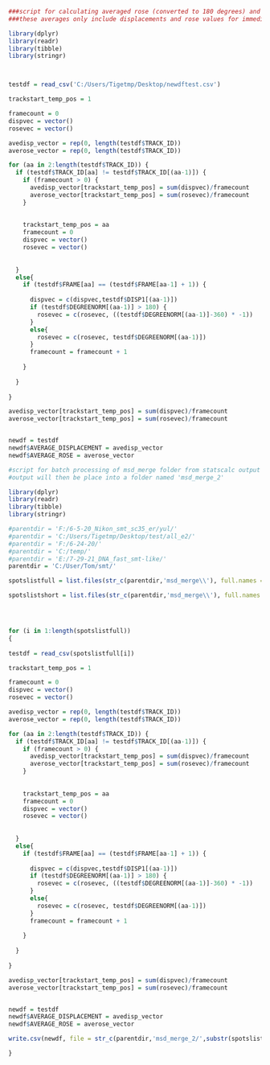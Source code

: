 ```{r}
###script for calculating averaged rose (converted to 180 degrees) and average displacements for track, using the msd_merge output from the 8-23-2021 version of the statscalc that doesn't have this function incorporated into it.  This version of statscalc used for this script DOES have the duration and radius of confinement calcs in it, but I don't think this script is reliant upon those features in any way.  But it could, if I get some errors from running this using that output as this script's input.  
###these averages only include displacements and rose values for immediately subsequent frames.  Spots where the track skips a frame are skipped.

library(dplyr)
library(readr)
library(tibble)
library(stringr)



testdf = read_csv('C:/Users/Tigetmp/Desktop/newdftest.csv')

trackstart_temp_pos = 1

framecount = 0
dispvec = vector()
rosevec = vector()

avedisp_vector = rep(0, length(testdf$TRACK_ID))
averose_vector = rep(0, length(testdf$TRACK_ID))

for (aa in 2:length(testdf$TRACK_ID)) {
  if (testdf$TRACK_ID[aa] != testdf$TRACK_ID[(aa-1)]) {
    if (framecount > 0) {
      avedisp_vector[trackstart_temp_pos] = sum(dispvec)/framecount
      averose_vector[trackstart_temp_pos] = sum(rosevec)/framecount
    }
    
    
    trackstart_temp_pos = aa
    framecount = 0
    dispvec = vector()
    rosevec = vector()
    
    
  }
  else{
    if (testdf$FRAME[aa] == (testdf$FRAME[aa-1] + 1)) {
      
      dispvec = c(dispvec,testdf$DISP1[(aa-1)])
      if (testdf$DEGREENORM[(aa-1)] > 180) {
        rosevec = c(rosevec, ((testdf$DEGREENORM[(aa-1)]-360) * -1))
      }
      else{
        rosevec = c(rosevec, testdf$DEGREENORM[(aa-1)])
      }
      framecount = framecount + 1
      
    }
    
  }
  
}

avedisp_vector[trackstart_temp_pos] = sum(dispvec)/framecount
averose_vector[trackstart_temp_pos] = sum(rosevec)/framecount


newdf = testdf
newdf$AVERAGE_DISPLACEMENT = avedisp_vector
newdf$AVERAGE_ROSE = averose_vector
```

```{r}
#script for batch processing of msd_merge folder from statscalc output described in the above script's comment section
#output will then be place into a folder named 'msd_merge_2'

library(dplyr)
library(readr)
library(tibble)
library(stringr)

#parentdir = 'F:/6-5-20_Nikon_smt_sc35_er/yul/'
#parentdir = 'C:/Users/Tigetmp/Desktop/test/all_e2/'
#parentdir = 'F:/6-24-20/'
#parentdir = 'C:/temp/'
#parentdir = 'E:/7-29-21_DNA_fast_smt-like/'
parentdir = 'C:/User/Tom/smt/'

spotslistfull = list.files(str_c(parentdir,'msd_merge\\'), full.names = TRUE)

spotslistshort = list.files(str_c(parentdir,'msd_merge\\'), full.names = FALSE)




for (i in 1:length(spotslistfull)) 
{
  
testdf = read_csv(spotslistfull[i])

trackstart_temp_pos = 1

framecount = 0
dispvec = vector()
rosevec = vector()

avedisp_vector = rep(0, length(testdf$TRACK_ID))
averose_vector = rep(0, length(testdf$TRACK_ID))

for (aa in 2:length(testdf$TRACK_ID)) {
  if (testdf$TRACK_ID[aa] != testdf$TRACK_ID[(aa-1)]) {
    if (framecount > 0) {
      avedisp_vector[trackstart_temp_pos] = sum(dispvec)/framecount
      averose_vector[trackstart_temp_pos] = sum(rosevec)/framecount
    }
    
    
    trackstart_temp_pos = aa
    framecount = 0
    dispvec = vector()
    rosevec = vector()
    
    
  }
  else{
    if (testdf$FRAME[aa] == (testdf$FRAME[aa-1] + 1)) {
      
      dispvec = c(dispvec,testdf$DISP1[(aa-1)])
      if (testdf$DEGREENORM[(aa-1)] > 180) {
        rosevec = c(rosevec, ((testdf$DEGREENORM[(aa-1)]-360) * -1))
      }
      else{
        rosevec = c(rosevec, testdf$DEGREENORM[(aa-1)])
      }
      framecount = framecount + 1
      
    }
    
  }
  
}

avedisp_vector[trackstart_temp_pos] = sum(dispvec)/framecount
averose_vector[trackstart_temp_pos] = sum(rosevec)/framecount


newdf = testdf
newdf$AVERAGE_DISPLACEMENT = avedisp_vector
newdf$AVERAGE_ROSE = averose_vector

write.csv(newdf, file = str_c(parentdir,'msd_merge_2/',substr(spotslistshort[i],1,(str_length(spotslistshort[i])-4)),'.csv'))

}
```

